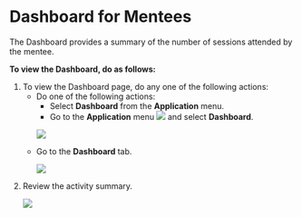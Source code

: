 
# Dashboard for Mentees

The Dashboard provides a summary of the number of sessions attended by the mentee.

**To view the Dashboard, do as follows:**

<ol>
<li>To view the Dashboard page, do any one of the following actions:
<ul>
<li>Do one of the following actions:
    <ul>
    <li>Select <b>Dashboard</b> from the <b>Application</b> menu.</li>
    <li>Go to the <b>Application</b> menu <img src={BurgerMenu}/> and select <b>Dashboard</b>.</li>
    </ul>
<p>
    <img src={PortalApplicationMenu} />
</p>
</li>
<li>Go to the <b>Dashboard</b> tab.
<p>
    <img src={DashboardIcon} />
</p>
</li>
</ul>
</li>
<li>Review the activity summary.
<p>
    <img src={PortalMenteeDashboard} />
</p>
</li>
</ol>